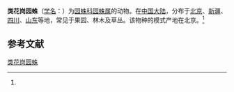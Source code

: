 {{Speciesbox
| name = 类花岗园蛛
| status = 
| status_system = 
| image = 
| genus = Araneus
| species = marmoroides
| authority = (Schenkel, 1953)<ref name='id13515'>{{cite web| url =http://www.bioinfo.cn/db05/BjdwSpecies.php?action=view&id=13515| title =类花岗园蛛| work =《中国动物物种编目数据库》| publisher =中国科学院微生物研究所| author =中国科学院动物研究所| accessdate =2009-04-28| deadurl =yes| archiveurl =https://web.archive.org/web/20160305002336/http://www.bioinfo.cn/db05/BjdwSpecies.php?action=view&id=13515| archivedate =2016-03-05}}</ref>
}}

'''类花岗园蛛'''（[[学名|学名]]：{{lang|la|''Araneus marmoroides''}}）为[[园蛛科|园蛛科]][[园蛛属|园蛛属]]的动物。在[[中国大陆|中国大陆]]，分布于[[北京|北京]]、[[新疆|新疆]]、[[四川|四川]]、[[山东|山东]]等地，常见于果园、林木及草丛。该物种的模式产地在北京。<ref name='id13515'/>

== 参考文献 ==
{{reflist}}

{{Wikispecies|Araneus marmoroides}}
{{Taxonbar|from=Q2104783}}

[[Category:园蛛属|类花岗园蛛]]


{{蜘蛛小作品}}
